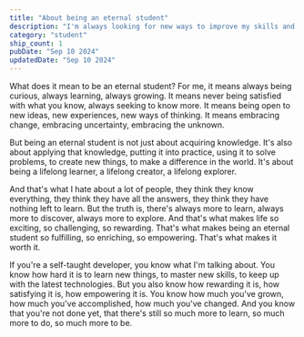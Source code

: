 ```yaml
---
title: "About being an eternal student"
description: "I'm always looking for new ways to improve my skills and learn new things."
category: "student"
ship_count: 1
pubDate: "Sep 10 2024"
updatedDate: "Sep 10 2024"
---
```


What does it mean to be an eternal student? For me, it means always being curious, always learning, always growing. It means never being satisfied with what you know, always seeking to know more. It means being open to new ideas, new experiences, new ways of thinking. It means embracing change, embracing uncertainty, embracing the unknown.

But being an eternal student is not just about acquiring knowledge. It's also about applying that knowledge, putting it into practice, using it to solve problems, to create new things, to make a difference in the world. It's about being a lifelong learner, a lifelong creator, a lifelong explorer.

And that's what I hate about a lot of people, they think they know everything, they think they have all the answers, they think they have nothing left to learn. But the truth is, there's always more to learn, always more to discover, always more to explore. And that's what makes life so exciting, so challenging, so rewarding. That's what makes being an eternal student so fulfilling, so enriching, so empowering. That's what makes it worth it.

If you're a self-taught developer, you know what I'm talking about. You know how hard it is to learn new things, to master new skills, to keep up with the latest technologies. But you also know how rewarding it is, how satisfying it is, how empowering it is. You know how much you've grown, how much you've accomplished, how much you've changed. And you know that you're not done yet, that there's still so much more to learn, so much more to do, so much more to be.
